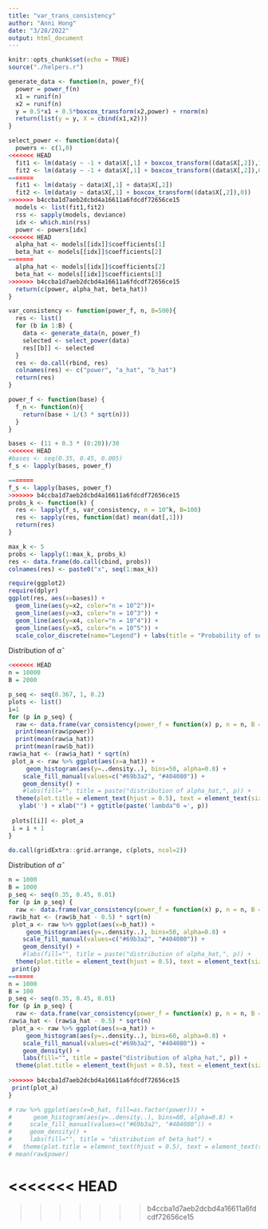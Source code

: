 ```yaml
---
title: "var_trans_consistency"
author: "Anni Hong"
date: "3/28/2022"
output: html_document
---
```


```r
knitr::opts_chunk$set(echo = TRUE)
source("./helpers.r")
```


```r
generate_data <- function(n, power_f){
  power = power_f(n)
  x1 = runif(n)
  x2 = runif(n)
  y = 0.5*x1 + 0.5*boxcox_transform(x2,power) + rnorm(n)
  return(list(y = y, X = cbind(x1,x2)))
}

select_power <- function(data){
  powers <- c(1,0)
<<<<<<< HEAD
  fit1 <- lm(data$y ~ -1 + data$X[,1] + boxcox_transform((data$X[,2]),1))
  fit2 <- lm(data$y ~ -1 + data$X[,1] + boxcox_transform((data$X[,2]),0))
=======
  fit1 <- lm(data$y ~ data$X[,1] + data$X[,2])
  fit2 <- lm(data$y ~ data$X[,1] + boxcox_transform((data$X[,2]),0))
>>>>>>> b4ccba1d7aeb2dcbd4a16611a6fdcdf72656ce15
  models <- list(fit1,fit2)
  rss <- sapply(models, deviance)
  idx <- which.min(rss)
  power <- powers[idx]
<<<<<<< HEAD
  alpha_hat <- models[[idx]]$coefficients[1]
  beta_hat <- models[[idx]]$coefficients[2]
=======
  alpha_hat <- models[[idx]]$coefficients[2]
  beta_hat <- models[[idx]]$coefficients[3]
>>>>>>> b4ccba1d7aeb2dcbd4a16611a6fdcdf72656ce15
  return(c(power, alpha_hat, beta_hat))
}

var_consistency <- function(power_f, n, B=500){
  res <- list()
  for (b in 1:B) {
    data <- generate_data(n, power_f)
    selected <- select_power(data)
    res[[b]] <- selected
  }
  res <- do.call(rbind, res)
  colnames(res) <- c("power", "a_hat", "b_hat")
  return(res)
}

power_f <- function(base) {
  f_n <- function(n){
    return(base + 1/(3 * sqrt(n)))
  }
}

bases <- (11 + 0.3 * (0:20))/30
<<<<<<< HEAD
#bases <- seq(0.35, 0.45, 0.005)
f_s <- lapply(bases, power_f)

=======
f_s <- lapply(bases, power_f)
>>>>>>> b4ccba1d7aeb2dcbd4a16611a6fdcdf72656ce15
probs_k <- function(k) {
  res <- lapply(f_s, var_consistency, n = 10^k, B=100)
  res <- sapply(res, function(dat) mean(dat[,1]))
  return(res)  
}

```

```r
max_k <- 5
probs <- lapply(1:max_k, probs_k)
res <- data.frame(do.call(cbind, probs))
colnames(res) <- paste0("x", seq(1:max_k))
```


```r
require(ggplot2)
require(dplyr)
ggplot(res, aes(x=bases)) + 
  geom_line(aes(y=x2, color="n = 10^2"))+ 
  geom_line(aes(y=x3, color="n = 10^3")) +
  geom_line(aes(y=x4, color="n = 10^4")) +
  geom_line(aes(y=x5, color="n = 10^5")) +
  scale_color_discrete(name="Legend") + labs(title = "Probability of selecting the \"right\" power") + ylab("P(power_hat = 1)") + xlab("Limit of the true power as n -> inf") + theme(plot.title =element_text(hjust = 0.5))
```
Distribution of $\hat{\alpha}$
```r
<<<<<<< HEAD
n = 10000
B = 2000

p_seq <- seq(0.367, 1, 0.2)
plots <- list()
i=1
for (p in p_seq) {
  raw <- data.frame(var_consistency(power_f = function(x) p, n = n, B = B))
  print(mean(raw$power))
  print(mean(raw$a_hat))
  print(mean(raw$b_hat))
raw$a_hat <- (raw$a_hat) * sqrt(n)
 plot_a <- raw %>% ggplot(aes(x=a_hat)) +
     geom_histogram(aes(y=..density..), bins=50, alpha=0.8) + 
    scale_fill_manual(values=c("#69b3a2", "#404080")) +
    geom_density() +
    #labs(fill="", title = paste("distribution of alpha_hat,", p)) +
  theme(plot.title = element_text(hjust = 0.5), text = element_text(size=8)) + 
   ylab('') + xlab("") + ggtitle(paste('lambda^0 =', p))
 
 plots[[i]] <- plot_a
 i = i + 1
}

do.call(gridExtra::grid.arrange, c(plots, ncol=2))
```
Distribution of $\hat{\alpha}$
```r
n = 1000
B = 1000
p_seq <- seq(0.35, 0.45, 0.01)
for (p in p_seq) {
  raw <- data.frame(var_consistency(power_f = function(x) p, n = n, B = B))
raw$b_hat <- (raw$b_hat - 0.5) * sqrt(n)
 plot_a <- raw %>% ggplot(aes(x=b_hat)) +
     geom_histogram(aes(y=..density..), bins=50, alpha=0.8) + 
    scale_fill_manual(values=c("#69b3a2", "#404080")) +
    geom_density() +
    #labs(fill="", title = paste("distribution of alpha_hat,", p)) +
  theme(plot.title = element_text(hjust = 0.5), text = element_text(size=8)) + ylab('')
 print(p)
=======
n = 1000
B = 100
p_seq <- seq(0.35, 0.45, 0.01)
for (p in p_seq) {
  raw <- data.frame(var_consistency(power_f = function(x) p, n = n, B = B))
raw$a_hat <- (raw$a_hat - 0.5) * sqrt(n)
 plot_a <- raw %>% ggplot(aes(x=a_hat)) +
     geom_histogram(aes(y=..density..), bins=60, alpha=0.8) + 
    scale_fill_manual(values=c("#69b3a2", "#404080")) +
    geom_density() +
    labs(fill="", title = paste("distribution of alpha_hat,", p)) +
  theme(plot.title = element_text(hjust = 0.5), text = element_text(size=8)) + ylab('')
 
>>>>>>> b4ccba1d7aeb2dcbd4a16611a6fdcdf72656ce15
 print(plot_a)
}

# raw %>% ggplot(aes(x=b_hat, fill=as.factor(power))) +
#      geom_histogram(aes(y=..density..), bins=60, alpha=0.8) + 
#     scale_fill_manual(values=c("#69b3a2", "#404080")) +
#     geom_density() +
#     labs(fill="", title = "distribution of beta_hat") +
#   theme(plot.title = element_text(hjust = 0.5), text = element_text(size=8)) + ylab('')
# mean(raw$power)
```


<<<<<<< HEAD
=======

>>>>>>> b4ccba1d7aeb2dcbd4a16611a6fdcdf72656ce15
